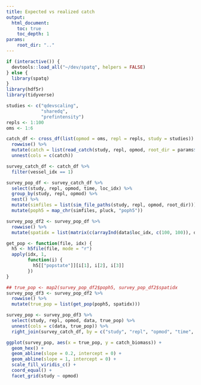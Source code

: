 ```yaml
---
title: Expected vs realized catch
output:
  html_document:
    toc: true
    toc_depth: 1
params:
    root_dir: ".."
---
```


```r
if (interactive()) {
  devtools::load_all("~/dev/spatq", helpers = FALSE)
} else {
  library(spatq)
}
library(hdf5r)
library(tidyverse)
```

```r
studies <- c("qdevscaling",
             "sharedq",
             "prefintensity")
repls <- 1:100
oms <- 1:6
```

```r
catch_df <- cross_df(list(opmod = oms, repl = repls, study = studies)) %>%
  rowwise() %>%
  mutate(catch = list(read_catch(study, repl, opmod, root_dir = params$root_dir))) %>%
  unnest(cols = c(catch))
```

```r
survey_catch_df <- catch_df %>%
  filter(vessel_idx == 1)
```

```r
survey_pop_df <- survey_catch_df %>%
  select(study, repl, opmod, time, loc_idx) %>%
  group_by(study, repl, opmod) %>%
  nest() %>%
  mutate(simfiles = list(sim_file_paths(study, repl, opmod, root_dir))) %>%
  mutate(poph5 = map_chr(simfiles, pluck, "poph5"))

survey_pop_df2 <- survey_pop_df %>%
  rowwise() %>%
  mutate(spatidx = list(matrix(c(arrayInd(data$loc_idx, c(100, 100)), data$time), ncol = 3)))
```

```r
get_pop <- function(file, idx) {
  h5 <- h5file(file, mode = "r")
  apply(idx, 1,
        function(i) {
          h5[["popstate"]][i[1], i[2], i[3]]
        })
}
```

```r
## true_pop <- map2(survey_pop_df2$poph5, survey_pop_df2$spatidx  
survey_pop_df3 <- survey_pop_df2 %>%
  rowwise() %>%
  mutate(true_pop = list(get_pop(poph5, spatidx)))
```

```r
survey_pop <- survey_pop_df3 %>%
  select(study, repl, opmod, data, true_pop) %>%
  unnest(cols = c(data, true_pop)) %>%
  right_join(survey_catch_df, by = c("study", "repl", "opmod", "time", "loc_idx"))
```

```r
ggplot(survey_pop, aes(x = true_pop, y = catch_biomass)) +
  geom_hex() +
  geom_abline(slope = 0.2, intercept = 0) +
  geom_abline(slope = 1, intercept = 0) +
  scale_fill_viridis_c() +
  coord_equal() +
  facet_grid(study ~ opmod)
```
